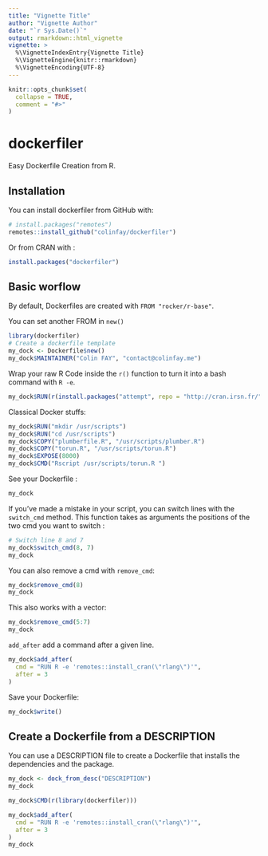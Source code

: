 ```yaml
---
title: "Vignette Title"
author: "Vignette Author"
date: "`r Sys.Date()`"
output: rmarkdown::html_vignette
vignette: >
  %\VignetteIndexEntry{Vignette Title}
  %\VignetteEngine{knitr::rmarkdown}
  %\VignetteEncoding{UTF-8}
---
```


```r
knitr::opts_chunk$set(
  collapse = TRUE,
  comment = "#>"
)
```

# dockerfiler

Easy Dockerfile Creation from R.

## Installation

You can install dockerfiler from GitHub with:

```r
# install.packages("remotes")
remotes::install_github("colinfay/dockerfiler")
```

Or from CRAN with : 

```r
install.packages("dockerfiler")
```

## Basic worflow 

By default, Dockerfiles are created with `FROM "rocker/r-base"`.

You can set another FROM in `new()`

```r
library(dockerfiler)
# Create a dockerfile template
my_dock <- Dockerfile$new()
my_dock$MAINTAINER("Colin FAY", "contact@colinfay.me")
```

Wrap your raw R Code inside the `r()` function to turn it into a bash command with `R -e`.

```r
my_dock$RUN(r(install.packages("attempt", repo = "http://cran.irsn.fr/")))
```

Classical Docker stuffs:

```r
my_dock$RUN("mkdir /usr/scripts")
my_dock$RUN("cd /usr/scripts")
my_dock$COPY("plumberfile.R", "/usr/scripts/plumber.R")
my_dock$COPY("torun.R", "/usr/scripts/torun.R")
my_dock$EXPOSE(8000)
my_dock$CMD("Rscript /usr/scripts/torun.R ")
```

See your Dockerfile : 

```r
my_dock
```

If you've made a mistake in your script, you can switch lines with the `switch_cmd` method. This function takes as arguments the positions of the two cmd you want to switch : 

```r
# Switch line 8 and 7
my_dock$switch_cmd(8, 7)
my_dock
```

You can also remove a cmd with `remove_cmd`: 

```r
my_dock$remove_cmd(8)
my_dock
```

This also works with a vector:

```r
my_dock$remove_cmd(5:7)
my_dock
```

`add_after` add a command after a given line. 

```r
my_dock$add_after(
  cmd = "RUN R -e 'remotes::install_cran(\"rlang\")'", 
  after = 3
)
```


Save your Dockerfile:

```r
my_dock$write()
```

## Create a Dockerfile from a DESCRIPTION 

You can use a DESCRIPTION file to create a Dockerfile that installs the dependencies and the package.

```r
my_dock <- dock_from_desc("DESCRIPTION")
my_dock

my_dock$CMD(r(library(dockerfiler)))

my_dock$add_after(
  cmd = "RUN R -e 'remotes::install_cran(\"rlang\")'", 
  after = 3
)
my_dock
```

